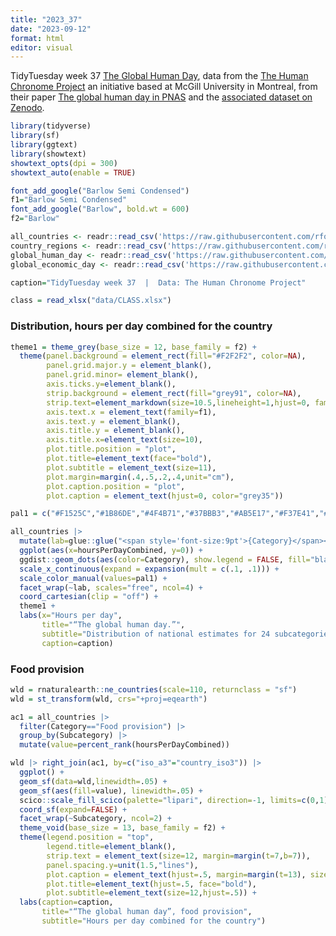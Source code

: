 ```yaml
---
title: "2023_37"
date: "2023-09-12"
format: html
editor: visual
---
```


TidyTuesday week 37 [The Global Human Day](https://github.com/rfordatascience/tidytuesday/blob/master/data/2023/2023-09-12/readme.md), data from the [The Human Chronome Project](https://www.humanchronome.org/) an initiative based at McGill University in Montreal, from their paper [The global human day in PNAS](https://www.pnas.org/doi/10.1073/pnas.2219564120#sec-2) and the [associated dataset on Zenodo](https://zenodo.org/record/8040631).

```r
library(tidyverse)
library(sf)
library(ggtext)
library(showtext)
showtext_opts(dpi = 300)
showtext_auto(enable = TRUE)
```

```r
font_add_google("Barlow Semi Condensed")
f1="Barlow Semi Condensed"
font_add_google("Barlow", bold.wt = 600)
f2="Barlow"
```

```r
all_countries <- readr::read_csv('https://raw.githubusercontent.com/rfordatascience/tidytuesday/master/data/2023/2023-09-12/all_countries.csv')
country_regions <- readr::read_csv('https://raw.githubusercontent.com/rfordatascience/tidytuesday/master/data/2023/2023-09-12/country_regions.csv')
global_human_day <- readr::read_csv('https://raw.githubusercontent.com/rfordatascience/tidytuesday/master/data/2023/2023-09-12/global_human_day.csv')
global_economic_day <- readr::read_csv('https://raw.githubusercontent.com/rfordatascience/tidytuesday/master/data/2023/2023-09-12/global_economic_day.csv')

caption="TidyTuesday week 37  |  Data: The Human Chronome Project"

class = read_xlsx("data/CLASS.xlsx")
```

### Distribution, hours per day combined for the country

```r
theme1 = theme_grey(base_size = 12, base_family = f2) +
  theme(panel.background = element_rect(fill="#F2F2F2", color=NA),
        panel.grid.major.y = element_blank(),
        panel.grid.minor= element_blank(),
        axis.ticks.y=element_blank(),
        strip.background = element_rect(fill="grey91", color=NA),
        strip.text=element_markdown(size=10.5,lineheight=1,hjust=0, family=f1, margin=margin(rep(2,4))),
        axis.text.x = element_text(family=f1),
        axis.text.y = element_blank(),
        axis.title.y = element_blank(),
        axis.title.x=element_text(size=10),
        plot.title.position = "plot",
        plot.title=element_text(face="bold"),
        plot.subtitle = element_text(size=11),
        plot.margin=margin(.4,.5,.2,.4,unit="cm"),
        plot.caption.position = "plot",
        plot.caption = element_text(hjust=0, color="grey35")) 
```

```r
pal1 = c("#F1525C","#1B86DE","#4F4B71","#37BBB3","#AB5E17","#F37E41","#3491A3","#DFA943")
```

```r
all_countries |>
  mutate(lab=glue::glue("<span style='font-size:9pt'>{Category}</span><br>{Subcategory}")) |>
  ggplot(aes(x=hoursPerDayCombined, y=0)) +
  ggdist::geom_dots(aes(color=Category), show.legend = FALSE, fill="black") +
  scale_x_continuous(expand = expansion(mult = c(.1, .1))) +
  scale_color_manual(values=pal1) +
  facet_wrap(~lab, scales="free", ncol=4) +
  coord_cartesian(clip = "off") +
  theme1 +
  labs(x="Hours per day",
       title="“The global human day.”",
       subtitle="Distribution of national estimates for 24 subcategories.",
       caption=caption)
```

### Food provision
```r
wld = rnaturalearth::ne_countries(scale=110, returnclass = "sf")
wld = st_transform(wld, crs="+proj=eqearth")

ac1 = all_countries |> 
  filter(Category=="Food provision") |>
  group_by(Subcategory) |>
  mutate(value=percent_rank(hoursPerDayCombined))
```

```r
wld |> right_join(ac1, by=c("iso_a3"="country_iso3")) |>
  ggplot() +
  geom_sf(data=wld,linewidth=.05) +
  geom_sf(aes(fill=value), linewidth=.05) +
  scico::scale_fill_scico(palette="lipari", direction=-1, limits=c(0,1), breaks=c(0,1), labels=c("Less","More"), guide=guide_colorbar(title.position = "top",barwidth=unit(8,"lines"), barheight = unit(.5,"lines"))) +
  coord_sf(expand=FALSE) +
  facet_wrap(~Subcategory, ncol=2) +
  theme_void(base_size = 13, base_family = f2) +
  theme(legend.position = "top",
        legend.title=element_blank(),
        strip.text = element_text(size=12, margin=margin(t=7,b=7)),
        panel.spacing.y=unit(1.5,"lines"),
        plot.caption = element_text(hjust=.5, margin=margin(t=13), size=10, color="grey35"),
        plot.title=element_text(hjust=.5, face="bold"),
        plot.subtitle=element_text(size=12,hjust=.5)) +
  labs(caption=caption,
       title="“The global human day”, food provision",
       subtitle="Hours per day combined for the country")
```





